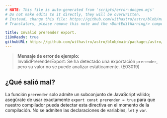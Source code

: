 ```yaml
---
# NOTE: This file is auto-generated from 'scripts/error-docgen.mjs'
# Do not make edits to it directly, they will be overwritten.
# Instead, change this file: https://github.com/withastro/astro/blob/main/packages/astro/src/core/errors/errors-data.ts
# Translators, please remove this note and the <DontEditWarning/> component.

title: Invalid prerender export.
i18nReady: true
githubURL: https://github.com/withastro/astro/blob/main/packages/astro/src/core/errors/errors-data.ts
---
```


> **Mensaje de error de ejemplo:**<br/>
InvalidPrerenderExport: Se ha detectado una exportación `prerender`, pero su valor no se puede analizar estáticamente. (E03019)

## ¿Qué salió mal?

La función `prerender` solo admite un subconjunto de JavaScript válido; asegúrate de usar exactamente `export const prerender = true` para que nuestro compilador pueda detectar esta directiva en el momento de la compilación. No se admiten las declaraciones de variables, `let` y `var`.
